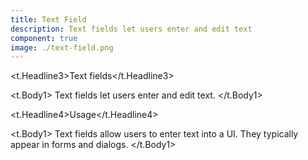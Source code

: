 ```yaml
---
title: Text Field
description: Text fields let users enter and edit text
component: true
image: ./text-field.png
---
```



<t.Headline3>Text fields</t.Headline3>

<t.Body1>
Text fields let users enter and edit text.
</t.Body1>

<t.Headline4>Usage</t.Headline4>

<t.Body1>
Text fields allow users to enter text into a UI. They typically appear in forms and dialogs.
</t.Body1>

<TextFieldExample />
